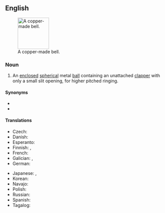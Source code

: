 ==English==
{{wikipedia}}
[[Image:Hawksbelleasttennmound.png|thumb|100px|A copper-made bell.]]

===Noun===
{{en-noun}}

# {{lb|en|musical instrument}} An [[enclosed]] [[spherical]] metal [[ball]] containing an unattached [[clapper]] with only a small slit opening, for higher pitched ringing.

====Synonyms====
* {{l|en|sleigh bell}}
* {{l|en|cascabel}}

====Translations====
{{trans-top|bell}}
* Czech: {{t+|cs|rolnička|f}}
* Danish: {{t+|da|bjælde|c}}
* Esperanto: {{t|eo|tintilo}}
* Finnish: {{t+|fi|kulkunen}}, {{t+|fi|tiuku}}
* French: {{t+|fr|grelot|m}}
* Galician: {{t+|gl|axóuxere|m}}, {{t+|gl|cascabel|m}}
* German: {{t+|de|Schelle|f}}
{{trans-mid}}
* Japanese: {{t|ja|スレイベル|tr=surei beru}}, {{t+|ja|鈴|tr=suzu}}
* Korean: {{t+|ko|방울}}
* Navajo: {{t|nv|yooʼ diitsʼaʼí}}
* Polish: {{t|pl|bubieniec|m}}
* Russian: {{t+|ru|бубенец|m}}
* Spanish: {{t+|es|cascabel|m}}
* Tagalog: {{t|tl|baimbi}}
{{trans-bottom}}